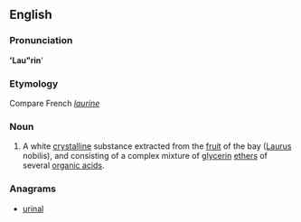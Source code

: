 {{also|Laurin}}
==English==

===Pronunciation===
''''Lau"rin''''
{{rfp|lang=en}}

===Etymology===
Compare French ''[[laurine]]''

===Noun===
{{head|en|noun}}

# {{context|chemistry|lang=en}} A white [[crystalline]] substance extracted from the [[fruit]] of the bay ([[Laurus]] nobilis), and consisting of a complex mixture of [[glycerin]] [[ethers]] of several [[organic acid]]s.

===Anagrams===
* [[urinal#English|urinal]]